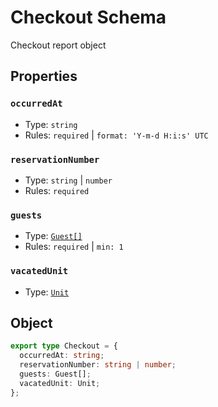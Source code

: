 # Checkout Schema
Checkout report object

## Properties
### `occurredAt`
- Type: `string`
- Rules: `required` | `format: 'Y-m-d H:i:s' UTC`

### `reservationNumber`
- Type: `string` | `number`
- Rules: `required`

### `guests`
- Type: [`Guest[]`](/schemas/ntak/segments/guest)
- Rules: `required` | `min: 1`

### `vacatedUnit`
- Type: [`Unit`](/schemas/ntak/segments/unit)

## Object
```ts
export type Checkout = {
  occurredAt: string;
  reservationNumber: string | number;
  guests: Guest[];
  vacatedUnit: Unit;
};
```
